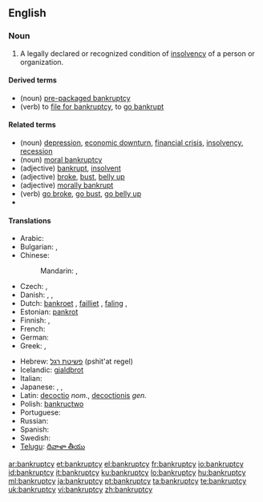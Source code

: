 {{wikipedia}}
==English==

===Noun===
{{en-noun|bankruptcies}}

# A legally declared or recognized condition of [[insolvency]] of a person or organization.

====Derived terms====
* (noun) [[pre-packaged bankruptcy]]
* (verb) to [[file for bankruptcy]], to [[go bankrupt]]

====Related terms====
* (noun) [[depression]],  [[economic downturn]], [[financial crisis]], [[insolvency]], [[recession]]
* (noun) {{figurative}} [[moral bankruptcy]]
* (adjective) [[bankrupt]], [[insolvent]]
* (adjective) {{slang}} [[broke]], [[bust]], [[belly up]]
* (adjective) {{figurative}}  [[morally bankrupt]]
* (verb) {{slang}} [[go broke]], [[go bust]], [[go belly up]]
*

====Translations====
{{trans-top|legally declared or recognized condition of insolvency}}
* Arabic: {{t|ar|إفلاس|m|tr='iflaas|sc=Arab}}
* Bulgarian: {{t|bg|фалит|tr=falit}},  {{t|bg|банкрут|tr=bankrut}}
* Chinese:
*: Mandarin: {{t|zh|破產|sc=Hani}},  {{t|zh|破产|tr=pòchǎn|sc=Hani}}
* Czech: {{t-|cs|úpadek|m}}, {{t-|cs|bankrot|m}}
* Danish: {{t-|da|bankerot|c}}, {{t-|da|fallit|c}}, {{t-|da|konkurs|c}}
* Dutch: [[bankroet]] {{n}}, [[failliet]] {{n}}, [[faling]] {{f}},  {{t|nl|surseance van betaling|m|f}}
* Estonian: [[pankrot]]
* Finnish: {{t+|fi|konkurssi}}, {{t-|fi|vararikko}}
* French: {{t+|fr|faillite|f}}
* German: {{t+|de|Bankrott|m}}
* Greek: {{t|el|πτώχευση|f|tr=ptókhefsi|sc=Grek}},  {{t|el|χρεωκοπία|f|tr=khreokopía|sc=Grek}}
{{trans-mid}}
* Hebrew: [[פשיטת רגל]] (pshit'at regel) {{f}}
* Icelandic: [[gjaldþrot]]
* Italian: {{t-|it|bancarotta}}
* Japanese: {{t|ja|破産|tr=はさん, hasan|sc=Jpan}},  {{t|ja|破綻|tr=はたん, hatan|sc=Jpan}},  {{t|ja|倒産|tr=とうさん, tōsan|sc=Jpan}}
* Latin: [[decoctio]] ''nom.'', [[decoctionis]] ''gen.''
* Polish: [[bankructwo]] {{n}}
* Portuguese: {{t+|pt|falência|f}}
* Russian: {{t+|ru|банкротство|n|tr=bankrótstvo}}
* Spanish: {{t-|es|bancarrota|f}}
* Swedish: {{t+|sv|konkurs|c}}
* [[Telugu]]: [[దివాళా తీయు]]
{{trans-bottom}}

[[ar:bankruptcy]]
[[et:bankruptcy]]
[[el:bankruptcy]]
[[fr:bankruptcy]]
[[io:bankruptcy]]
[[id:bankruptcy]]
[[it:bankruptcy]]
[[ku:bankruptcy]]
[[lo:bankruptcy]]
[[hu:bankruptcy]]
[[ml:bankruptcy]]
[[ja:bankruptcy]]
[[pt:bankruptcy]]
[[ta:bankruptcy]]
[[te:bankruptcy]]
[[uk:bankruptcy]]
[[vi:bankruptcy]]
[[zh:bankruptcy]]